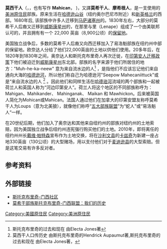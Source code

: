 {{Distinguish2|[[莫西干人|莫西干人]]（Mohegans）, 另一支生活在美国{{link-en|康涅狄格州泰晤士河|Thames River (Connecticut)}}上游河谷使用{{link-en|东阿尔冈昆语|Eastern Algonquian}}的美洲原住民部族}}
{{refimprove|time=2014-07-05T14:17:43+00:00}}
{{Infobox ethnic group
|group=Mahican<br><small>Muhhekunneuw</small>
|image=Mohican distribution map.svg
|image_caption=莫西干人历史领地。
|popplace={{USA}} [[威斯康星州|威斯康星州]]{{link-en|肖诺县|Stockbridge, Massachusetts}}
|rels=[[摩拉维亚弟兄会|摩拉维亚弟兄会]]
|langs=[[English_language|英语]], ''(有自己独特的{{link-en|莫西干语|Mahican language}})''
|related= {{link-en|里纳皮人|Lenape}}[[莫赫根人|莫赫根人]]{{link-en|皮阔特人|Pequot}}
}}

'''莫西干人'''（{{lang-en|'''Mohican'''}}，{{IPAc-en|m|oʊ|ˈ|h|iː|k|ən}}，也有写作 '''Mahican'''，{{IPAc-en|m|ə|ˈ|h|iː|k|ən}} )，又譯'''莫希干人'''、'''摩希根人'''，是一支使用{{link-en|东阿尔冈昆语|Eastern Algonquian}}的[[印第安|美洲原住民]]部族。原来生活在[[哈德逊山谷|哈德逊山谷]]（纽约奥尔巴尼市附近）和[[新英格兰|新英格兰]]的西部。1680年后, 该部族中许多人迁移到[[马萨诸塞州|马萨诸塞州]]的{{link-en|斯托克布里奇|Stockbridge, Massachusetts}}。1830年左右，大部分的莫希干人后裔又迁移到[[威斯康星州|威斯康星州]]的{{link-en|肖诺县|Stockbridge, Massachusetts}}，在那里与里{{link-en|里纳皮人|Lenape}}（Lenape）组成了一个由美联邦认可的{{link-en|斯托克布里奇-门西社区|Stockbridge-Munsee Community}}，并且拥有有一个 22,000 英亩（8,900公顷）的[[保留地|保留地]]。

美国独立战争后，多数的莫希干人后裔又向西迁移加入了易洛魁{{link-en|奥奈达|Oneida people}}部族在纽约州中部的保留地。欧奈达人分给了他们22,000英亩的土地以供他们使用。20多年后，在1820年到1830年之间，奥奈达人和斯托克布里奇人再次迁徙，在[[印第安人迁移政策|印第安人迁移政策]]下他们被迫迁到[[威斯康星州|威斯康星州]]东北部。部族的名字来源于他们所居住的地方："Muh-he-ka-neew" 意为来自流水边的人<ref>斯托克布里奇的过去和现在 由Electa Jones著</ref> ，是指他们不应该忘记他们来自通向大海的[[哈德逊河|哈德逊河]]，所以他们称自己为哈德逊河"Seepow Mahecaniittuck"或是“来自流水边的人 <ref>莫西干人口传历史 由斯托克布里奇的Hendrick Aupaumut著,斯托克布里奇的过去和现在 由Electa Jones著，</ref> 。因此他们和同样生活在[[哈德逊河|哈德逊河]]流域的两个部族{{link-en|门西|Munsee}}和{{link-en|瓦平勒|Wappinger}}一起被荷兰人和英国人称为“河边印第安人”。荷兰人将这个地区的不同部族称呼为：Mahigan、Mahikander、 Mahinganak、 Maikan 和 Mawhickon。后来被英国人简化为Mohican或Mahican。法国人通过他们在加拿大的印第安盟友称呼莫希干人为Loups（意为北美狼），就像他们称呼“[[易洛魁联盟|五大部族联盟]]”为“蛇人”或“易洛魁人”一样。

在20世纪后期，他们加入了奥奈达和其他来自纽约州的部族对纽约州的土地索赔，因为美国独立战争后纽约州违宪强行购买他们的土地。2010年，即将离任的纽约州州长[[戴维·帕特森|戴维·帕特森]]宣布作为土地交换，将在[[沙利文县|沙利文县]]的[[卡兹奇山|卡兹奇]]为{{link-en|斯托克布里奇-门西社区|Stockbridge-Munsee Community}}新建一座占地330英亩（130公顷）的大型赌场，用以支付他们对于[[麦迪逊县|麦迪逊县]]的大型索赔。但是这笔交易有许多反对者。

== 参考资料 ==
<!--- 参见https://zh.wikipedia.org/wiki/Wikipedia:%E8%84%9A%E6%B3%A8以获知如何使用<ref></ref>标签来插入参考资料，它们会自动显示在下方。 -->
{{Reflist}}

== 外部链接 ==
* [http://www.mohican.com/ 斯托克布里奇-门西社区]
* [https://web.archive.org/web/20120822023701/http://www.mohican-nsn.gov/Departments/Library-Museum/Mohican_History/origin-and-early.htm 莫希干部族斯托克布里奇-门西联盟：我们的历史]


<!--- 分类 --->
{{DEFAULTSORT:Mahican}}
[[Category:美國原住民|Category:美國原住民]]
[[Category:美洲原住民|Category:美洲原住民]]